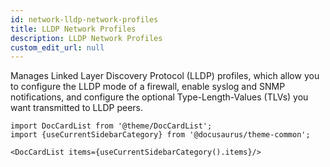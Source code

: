 ```yaml
---
id: network-lldp-network-profiles
title: LLDP Network Profiles
description: LLDP Network Profiles
custom_edit_url: null
---
```




Manages Linked Layer Discovery Protocol (LLDP) profiles, which allow you to configure the LLDP mode
of a firewall, enable syslog and SNMP notifications, and configure the optional Type-Length-Values
(TLVs) you want transmitted to LLDP peers.




```mdx-code-block
import DocCardList from '@theme/DocCardList';
import {useCurrentSidebarCategory} from '@docusaurus/theme-common';

<DocCardList items={useCurrentSidebarCategory().items}/>
```
      